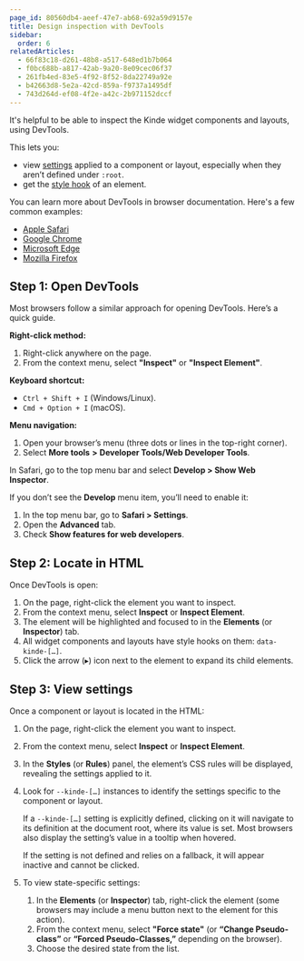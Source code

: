 ```yaml
---
page_id: 80560db4-aeef-47e7-ab68-692a59d9157e
title: Design inspection with DevTools
sidebar:
  order: 6
relatedArticles:
  - 66f83c18-d261-48b8-a517-648ed1b7b064
  - f0bc688b-a817-42ab-9a20-8e09cec06f37
  - 261fb4ed-83e5-4f92-8f52-8da22749a92e
  - b42663d8-5e2a-42cd-859a-f9737a1495df
  - 743d264d-ef08-4f2e-a42c-2b971152dccf
---
```


It's helpful to be able to inspect the Kinde widget components and layouts, using DevTools.

This lets you:

- view [settings](/design/customize-with-code/styling-with-css/) applied to a component or layout, especially when they aren’t defined under `:root`.
- get the [style hook](/design/customize-with-code/style-with-style-hooks/) of an element.

You can learn more about DevTools in browser documentation. Here's a few common examples:

- [Apple Safari](https://developer.apple.com/documentation/safari-developer-tools)
- [Google Chrome](https://developer.chrome.com/docs/devtools?hl=en)
- [Microsoft Edge](https://learn.microsoft.com/en-us/microsoft-edge/devtools-guide-chromium/landing/)
- [Mozilla Firefox](https://firefox-source-docs.mozilla.org/devtools-user/)

## Step 1: Open DevTools

Most browsers follow a similar approach for opening DevTools. Here’s a quick guide.

**Right-click method:**

1. Right-click anywhere on the page.
2. From the context menu, select **"Inspect"** or **"Inspect Element"**.

**Keyboard shortcut:**

- `Ctrl + Shift + I` (Windows/Linux).
- `Cmd + Option + I` (macOS).

**Menu navigation:**

1. Open your browser’s menu (three dots or lines in the top-right corner).
2. Select **More tools** **>** **Developer Tools/Web Developer Tools**.

In Safari, go to the top menu bar and select **Develop > Show Web Inspector**.

If you don’t see the **Develop** menu item, you’ll need to enable it:

1. In the top menu bar, go to **Safari > Settings**.
2. Open the **Advanced** tab.
3. Check **Show features for web developers**.

## Step 2: Locate in HTML

Once DevTools is open:

1. On the page, right-click the element you want to inspect.
2. From the context menu, select **Inspect** or **Inspect Element**.
3. The element will be highlighted and focused to in the **Elements** (or **Inspector**) tab.
4. All widget components and layouts have style hooks on them: `data-kinde-[…]`.
5. Click the arrow (▸) icon next to the element to expand its child elements.

## Step 3: View settings

Once a component or layout is located in the HTML:

1. On the page, right-click the element you want to inspect.
2. From the context menu, select **Inspect** or **Inspect Element**.
3. In the **Styles** (or **Rules**) panel, the element’s CSS rules will be displayed, revealing the settings applied to it.
4. Look for `--kinde-[…]` instances to identify the settings specific to the component or layout.

   If a `--kinde-[…]` setting is explicitly defined, clicking on it will navigate to its definition at the document root, where its value is set. Most browsers also display the setting’s value in a tooltip when hovered.

   If the setting is not defined and relies on a fallback, it will appear inactive and cannot be clicked.

5. To view state-specific settings:
   1. In the **Elements** (or **Inspector**) tab, right-click the element (some browsers may include a menu button next to the element for this action).
   2. From the context menu, select **"Force state"** (or **“Change Pseudo-class”** or **“Forced Pseudo-Classes,”** depending on the browser).
   3. Choose the desired state from the list.
